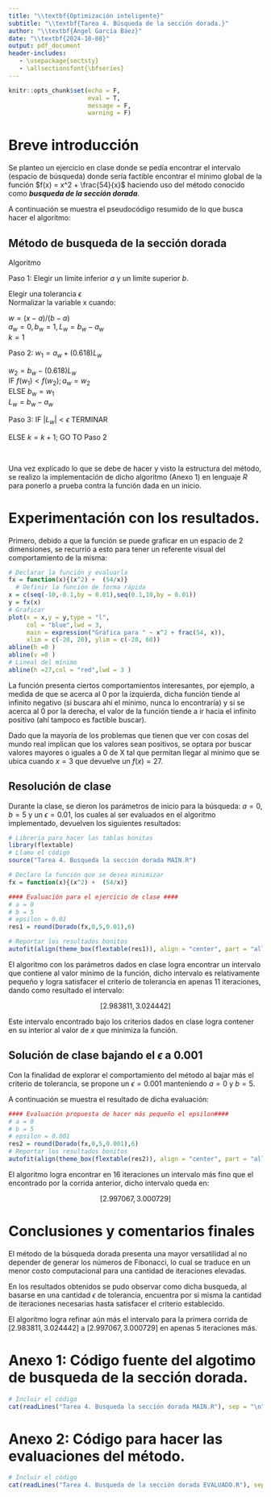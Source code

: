 ```yaml
---
title: "\\textbf{Optimización inteligente}"
subtitle: "\\textbf{Tarea 4. Búsqueda de la sección dorada.}"
author: "\\textbf{Ángel García Báez}"
date: "\\textbf{2024-10-08}"
output: pdf_document
header-includes:
   - \usepackage{sectsty}
   - \allsectionsfont{\bfseries}
---
```


```r
knitr::opts_chunk$set(echo = F,
                      eval = T, 
                      message = F,
                      warning = F)
```

# Breve introducción 

Se planteo un ejercicio en clase donde se pedía encontrar el intervalo (espacio de búsqueda) donde sería factible encontrar el mínimo global de la función $f(x) = x^2 + \frac{54}{x}$ haciendo uso del método conocido como **_busqueda de la sección dorada_**.

A continuación se muestra el pseudocódigo resumido de lo que busca hacer el algoritmo:


## Método de busqueda de la sección dorada

Algoritmo

Paso 1: Elegir un límite inferior $a$ y un limite superior $b$.

\setlength{\leftskip}{3.7em} 
Elegir una tolerancia $\epsilon$ \
Normalizar la variable x cuando: 

$w = (x-a)/(b-a)$ \
$a_w = 0, b_w = 1, L_w = b_w-a_w$ \
$k = 1$

\setlength{\leftskip}{0pt}



Paso 2: $w_1 = a_w + (0.618)L_w$

\setlength{\leftskip}{3.7em} 
$w_2 = b_w - (0.618)L_w$\
IF $f(w_1) <f(w_2); a_w = w_2$\
ELSE $b_w = w_1$\
$L_w = b_w-a_w$

\setlength{\leftskip}{0pt}

Paso 3: IF $|L_w|< \epsilon$ TERMINAR

\setlength{\leftskip}{3.7em} 
ELSE $k = k+1$; GO TO Paso 2

\setlength{\leftskip}{0pt}


\

Una vez explicado lo que se debe de hacer y visto la estructura del método, se realizo la implementación de dicho algoritmo (Anexo 1) en lenguaje $R$ para ponerlo a prueba contra la función dada en un inicio.

\newpage

# Experimentación con los resultados.

Primero, debido a que la función se puede graficar en un espacio de 2 dimensiones, se recurrió a esto para tener un referente visual del comportamiento de la misma:

```r
# Declarar la función y evaluarla 
fx = function(x){(x^2) +  (54/x)}
  # Definir la función de forma rápida
x = c(seq(-10,-0.1,by = 0.01),seq(0.1,10,by = 0.01))
y = fx(x)
# Graficar
plot(x = x,y = y,type = "l",
     col = "blue",lwd = 3,
     main = expression("Gráfica para " ~ x^2 + frac(54, x)),
     xlim = c(-20, 20), ylim = c(-20, 60))
abline(h =0 )
abline(v =0 )
# Lineal del mínimo
abline(h =27,col = "red",lwd = 3 )

```

La función presenta ciertos comportamientos interesantes, por ejemplo, a medida de que se acerca al 0 por la izquierda, dicha función tiende al infinito negativo (si buscara ahí el mínimo, nunca lo encontraría) y si se acerca al 0 por la derecha, el valor de la función tiende a ir hacia el infinito positivo (ahí tampoco es factible buscar).

Dado que la mayoría de los problemas que tienen que ver con cosas del mundo real implican que los valores sean positivos, se optara por buscar valores mayores o iguales a 0 de X tal que permitan llegar al mínimo que se ubica cuando $x = 3$ que devuelve un $f(x) = 27$.

\newpage

## Resolución de clase

Durante la clase, se dieron los parámetros de inicio para la búsqueda: $a=0$, $b=5$ y un $\epsilon = 0.01$, los cuales al ser evaluados en el algoritmo implementado, devuelven los siguientes resultados:

```r
# Librería para hacer las tablas bonitas
library(flextable)
# Llamo el código
source("Tarea 4. Busqueda la sección dorada MAIN.R")

# Declaro la función que se desea minimizar
fx = function(x){(x^2) +  (54/x)}

#### Evaluación para el ejercicio de clase ####
# a = 0
# b = 5 
# epsilon = 0.01
res1 = round(Dorado(fx,0,5,0.01),6)

# Reportar los resultados bonitos
autofit(align(theme_box(flextable(res1)), align = "center", part = "all"))
```

El algoritmo con los parámetros dados en clase logra encontrar un intervalo que contiene al valor mínimo de la función, dicho intervalo es relativamente pequeño y logra satisfacer el criterio de tolerancia en apenas 11 iteraciones, dando como resultado el intervalo:


$$\left[2.983811, 3.024442\right]$$

Este intervalo encontrado bajo los criterios dados en clase logra contener en su interior al valor de $x$ que minimiza la función.


\newpage

## Solución de clase bajando el $\epsilon$ a 0.001

Con la finalidad de explorar el comportamiento del método al bajar más el criterio de tolerancia, se propone un $\epsilon = 0.001$ manteniendo $a = 0$ y $b = 5$.

A continuación se muestra el resultado de dicha evaluación:

```r
#### Evaluación propuesta de hacer más pequeño el epsilon####
# a = 0
# b = 5 
# epsilon = 0.001
res2 = round(Dorado(fx,0,5,0.001),6)
# Reportar los resultados bonitos
autofit(align(theme_box(flextable(res2)), align = "center", part = "all"))
```

El algoritmo logra encontrar en 16 iteraciones un intervalo más fino que el encontrado por la corrida anterior, dicho intervalo queda en:

$$\left[2.997067, 3.000729\right]$$


\newpage

# Conclusiones y comentarios finales

El método de la búsqueda dorada presenta una mayor versatilidad al no depender de generar los números de Fibonacci, lo cual se traduce en un menor costo computacional para una cantidad de iteraciones elevadas.

En los resultados obtenidos se pudo observar como dicha busqueda, al basarse en una cantidad $\epsilon$ de tolerancia, encuentra por si misma la cantidad de iteraciones necesarias hasta satisfacer el criterio establecido.

El algoritmo logra refinar aún más el intervalo para la primera corrida de  $\left[2.983811, 3.024442\right]$ a $\left[2.997067, 3.000729\right]$ en apenas 5 iteraciones más.

\newpage


# Anexo 1: Código fuente del algotimo de busqueda de la sección dorada.

```r
# Incluir el código
cat(readLines("Tarea 4. Busqueda la sección dorada MAIN.R"), sep = "\n")
```

\newpage


# Anexo 2: Código para hacer las evaluaciones del método.

```r
# Incluir el código
cat(readLines("Tarea 4. Busqueda de la sección dorada EVALUADO.R"), sep = "\n")
```
